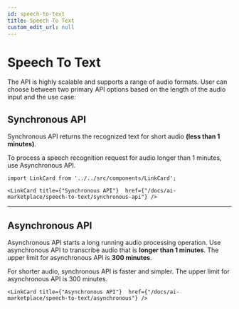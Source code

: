 ```yaml
---
id: speech-to-text
title: Speech To Text
custom_edit_url: null
---
```


# Speech To Text

The API is highly scalable and supports a range of audio formats. User can choose between two primary API options based on the length of the audio input and the use case:

## Synchronous API

Synchronous API returns the recognized text for short audio **(less than 1 minutes)**.

To process a speech recognition request for audio longer than 1 minutes, use Asynchronous API.

```mdx-code-block
import LinkCard from '../../src/components/LinkCard';

<LinkCard title={"Synchronous API"}  href={"/docs/ai-marketplace/speech-to-text/synchronous-api"} />
```

<hr />

## Asynchronous API

Asynchronous API starts a long running audio processing operation. Use asynchronous API to transcribe audio that is **longer than 1 minutes**. The upper limit for asynchronous API is **300 minutes**.

For shorter audio, synchronous API is faster and simpler. The upper limit for asynchronous API is 300 minutes.

```mdx-code-block
<LinkCard title={"Asynchronous API"}  href={"/docs/ai-marketplace/speech-to-text/asynchronous"} />
```
